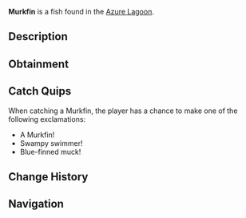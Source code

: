 {{FishInfobox
|image          = Murkfin.png
|rarity         = Common
|sea            = Second Sea
|location       = [[Azure Lagoon]]
|sublocation    = 
|sources        = Fishing Rod
|radar_location = 
|prog_speed     = -20
|xp             = 25
|weather        = Foggy
|time           = Day
|season         = Autumn
|bait           = Worm
|base_weight    = 45
|base_value     = 45
|weight_range   = 27
|base_chance    = 120
|base_resil     = 55
}}
'''Murkfin''' is a {{Rarity|Common}} fish found in the [[Azure Lagoon]].

== Description ==
{{Description|A swamp-colored fish with blue fins, lurking in murky shallows.|Bestiary Entry}}

== Obtainment ==
{{Description|It thrives where the sun barely pierces the mire.|Bestiary Hint}}
{{Fish Availability|
Azure Lagoon
|top_rods      = 
Free Spirit Rod\382944.59\0;
Astralhook Rod\329901.48\0;
Great Rod of Oscar\327244.6\24846.41;
Carrot Rod\315168.1\35831.88;
Fang of the Eclipse\314669.96\31208.34;
Plastic Rod\287066.2\23808.75;
Fischer's Rod\285181\23545.94;
Candy Cane Rod\282132.56\25519.72;
Nocturnal Rod\130209.64\141146.43;
Firefly Rod\293351.17\38375.56;
Lobster Rod\285224.28\35191.04;
Egg Rod\300566.91\33772.15;
Lucky Rod\219525.01\30091.07;
Trident Rod\309968.6\30774.84;
Verdant Shear Rod\290507.78\32524.43;
Blazebringer Rod\278607.67\30496.47;
No-Life Rod\246974.48\23390.35;
Ethereal Prism Rod\233350.22\22326.2;
Seraphic Rod\233286.83\23161.59;
Challenger's Rod\221707.16\20875.77;
Rod Of The Forgotten Fang\220765.08\21790.3;
Rod Of The Exalted One\218657.29\21209.52;
Depthseeker Rod\218298.08\21461.01;
Steady Rod\214417.99\18353.09;
Avalanche Rod\214161.68\21079.19;
Rod Of The Depths\212580.45\20051.58;
Volcanic Rod\212383.49\20421.84;
Zeus Rod\211096.32\20298.07
|recommended   = Free Spirit Rod
}}

== Catch Quips ==
When catching a Murkfin, the player has a chance to make one of the following exclamations:
* A Murkfin!
* Swampy swimmer!
* Blue-finned muck!

== Change History ==
{{Change History|{{subst:Current Version}}}}

== Navigation ==
{{Fish Navbox|Azure Lagoon}}